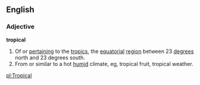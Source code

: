 ==English==
===Adjective===
'''tropical'''
# Of or [[pertaining]] to the [[tropics]], the [[equatorial]] [[region]] between 23 [[degrees]] north and 23 degrees south.
# From or similar to a hot [[humid]] climate, eg, tropical fruit, tropical weather.

[[pl:Tropical]]